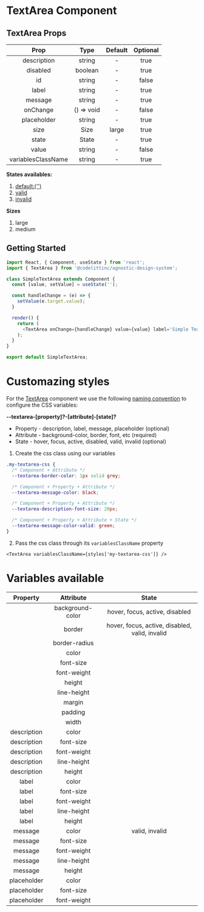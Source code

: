 # TextArea Component

## TextArea Props

|        Prop        |    Type    | Default | Optional |
| :----------------: | :--------: | :-----: | :------: |
|    description     |   string   |    -    |   true   |
|      disabled      |  boolean   |    -    |   true   |
|         id         |   string   |    -    |  false   |
|       label        |   string   |    -    |   true   |
|      message       |   string   |    -    |   true   |
|      onChange      | () => void |    -    |  false   |
|    placeholder     |   string   |    -    |   true   |
|        size        |    Size    |  large  |   true   |
|       state        |   State    |    -    |   true   |
|       value        |   string   |    -    |  false   |
| variablesClassName |   string   |    -    |   true   |

**States availables:**

1. [default:('')](https://design-system.codelitt.dev/?path=/story/components-text-area--default)
2. [valid](https://design-system.codelitt.dev/?path=/story/components-text-area--positive)
3. [invalid](https://design-system.codelitt.dev/?path=/story/components-text-area--negative)

**Sizes**

1. large
2. medium

## Getting Started

```javascript
import React, { Component, useState } from 'react';
import { TextArea } from '@codelittinc/agnostic-design-system';

class SimpleTextArea extends Component {
  const [value, setValue] = useState('');

  const handleChange = (e) => {
    setValue(e.target.value);
  }

  render() {
    return (
      <TextArea onChange={handleChange} value={value} label='Simple TextArea' placeholder='Enter Text' />
    );
  }
}

export default SimpleTextArea;

```

# Customazing styles

For the [TextArea](https://design-system.codelitt.dev/?path=/story/components-text-area--default) component we use the following [naming convention](https://design-system.codelitt.dev/?path=/story/welcome-customizing-styles--page) to configure the CSS variables:

**--textarea-[property]?-[attribute]-[state]?**

- Property - description, label, message, placeholder (optional)
- Attribute - background-color, border, font, etc (required)
- State - hover, focus, active, disabled, valid, invalid (optional)

1. Create the css class using our variables

```css
.my-textarea-css {
  /* Component + Attribute */
  --textarea-border-color: 1px solid grey;

  /* Component + Property + Attribute */
  --textarea-message-color: black;

  /* Component + Property + Attribute */
  --textarea-description-font-size: 20px;

  /* Component + Property + Attribute + State */
  --textarea-message-color-valid: green;
}
```

2. Pass the css class through its `variablesClassName` property

`<TextArea variablesClassName={styles['my-textarea-css']} />`

# Variables available

|  Property   |    Attribute     |                     State                      |
| :---------: | :--------------: | :--------------------------------------------: |
|             | background-color |         hover, focus, active, disabled         |
|             |      border      | hover, focus, active, disabled, valid, invalid |
|             |  border-radius   |                                                |
|             |      color       |                                                |
|             |    font-size     |                                                |
|             |   font-weight    |                                                |
|             |      height      |                                                |
|             |   line-height    |                                                |
|             |      margin      |                                                |
|             |     padding      |                                                |
|             |      width       |                                                |
| description |      color       |                                                |
| description |    font-size     |                                                |
| description |   font-weight    |                                                |
| description |   line-height    |                                                |
| description |      height      |                                                |
|    label    |      color       |                                                |
|    label    |    font-size     |                                                |
|    label    |   font-weight    |                                                |
|    label    |   line-height    |                                                |
|    label    |      height      |                                                |
|   message   |      color       |                 valid, invalid                 |
|   message   |    font-size     |                                                |
|   message   |   font-weight    |                                                |
|   message   |   line-height    |                                                |
|   message   |      height      |                                                |
| placeholder |      color       |                                                |
| placeholder |    font-size     |                                                |
| placeholder |   font-weight    |                                                |
